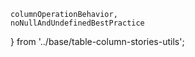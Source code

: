     columnOperationBehavior,
    noNullAndUndefinedBestPractice
} from '../base/table-column-stories-utils';

<Meta of={tableColumnNumberTextStories} />
<Title of={tableColumnNumberTextStories} />

The <Tag name={tableColumnNumberTextTag}/> column is used to display number fields as text in the <Tag name={tableTag}/>. Numbers are formatted in a locale-specific way
based on the value of the `lang` token, which can be set via the [nimble-theme-provider](?path=/docs/tokens-theme-provider--docs).

<p>{columnOperationBehavior}</p>

<Canvas of={tableColumnNumberTextStories.numberTextColumn} />

## API

<Controls of={tableColumnNumberTextStories.numberTextColumn} />
<ComponentApisLink />

{/* ## Styling */}

## Usage

### Best Practices

-   <NoNullAndUndefinedBestPractice />
-   If relevant to your data source, make sure to consider the IEEE 754 special cases of `-Inf`, `+Inf`, `-0`, `+0`, and `NaN`. Those values are handled as follows in the table:
    -   `-Inf` will be rendered as `-∞` in the table. It is considered the smallest possible number when sorting.
    -   `+Inf` will be rendered as `∞` in the table. It is considered the largest possible number when sorting.
    -   `-0`, `0`, and `+0` will be rendered as `0` in the table. No distinction is made between those values when grouping.
    -   `NaN` will be rendered as `NaN` in the table. It is sorted between non-defined values of `undefined`/`null` and `-Inf`.

### Angular Usage

#### Number Format Pipe

An Angular pipe is provided for formatting number values into strings outside of the Nimble table. It uses the same formatting rules (and localization) as the number-text table column.

To use it:

-   Import `NumberTextPipe` from `@ni/nimble-angular/pipes`
-   Use the pipe in your templates (pipe name is `numberText`), or instantiate and use directly in your code
-   As input, the pipe optionally takes a configuration object as a parameter. The object may include any of the following properties:
    -   `numberTextFormat` - Either `NumberTextFormat.default` or `NumberTextFormat.decimal`. Defaults to `NumberTextFormat.default`.
    -   `decimalDigits` - When `numberTextFormat` is `NumberTextFormat.decimal`, specifies the number of decimal places to show. If neither `decimalDigits` or `decimalMaximumDigits` are set, a default value of 2 is used. `decimalDigits` and `decimalMaximumDigits` cannot both be set at the same time. The value must be in the range 0 - 20 (inclusive).
    -   `decimalMaximumDigits` - When `numberTextFormat` is `NumberTextFormat.decimal`, specifies the maximum number of decimal places to show. This differs from `decimalDigits` in that trailing zeros are omitted. `decimalDigits` and `decimalMaximumDigits` cannot both be set at the same time. The value must be in the range 0 - 20 (inclusive).
    -   `unitScale` - A `UnitScale` object indicating units to display. Possible values are `byteUnitScale`, `byte1024UnitScale`, `celsiusUnitScale`, `fahrenheitUnitScale`, and `voltUnitScale` which are exported from `@ni/nimble-angular/pipes`.

{/* ## Examples */}

{/* ## Accessibility */}

{/* ## Resources */}
